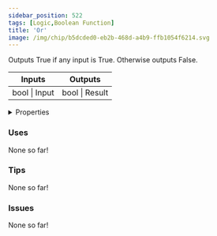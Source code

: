```yaml
---
sidebar_position: 522
tags: [Logic,Boolean Function]
title: 'Or'
image: /img/chip/b5dcded0-eb2b-468d-a4b9-ffb1054f6214.svg
---
```


Outputs True if any input is True. Otherwise outputs False.



<IChip uuid="b5dcded0-eb2b-468d-a4b9-ffb1054f6214"/>

<table><thead><tr><th>Inputs</th><th>Outputs</th></tr></thead><tbody><tr><td>bool | Input</td><td>bool | Result</td></tr></tbody></table>

<details>
  <summary>Properties</summary>
  <div>
    <div>
    <table>
      <tbody>
        <tr>
          <td>Is beta required?</td>
          <td>No</td>
        </tr>
        <tr>
          <td>Is chip a trolling risk?</td>
          <td>No</td>
        </tr>
        <tr>
          <td>Is chip a role assignment risk?</td>
          <td>No</td>
        </tr>
        <tr>
          <td>Chip UUID</td>
          <td>b5dcded0-eb2b-468d-a4b9-ffb1054f6214</td>
        </tr>
        <tr>
          <td>Room availability</td>
          <td>Available everywhere</td>
        </tr>
      </tbody>
    </table>
    </div>
  </div>
</details>

### Uses

None so far!

### Tips

None so far!

### Issues

None so far!